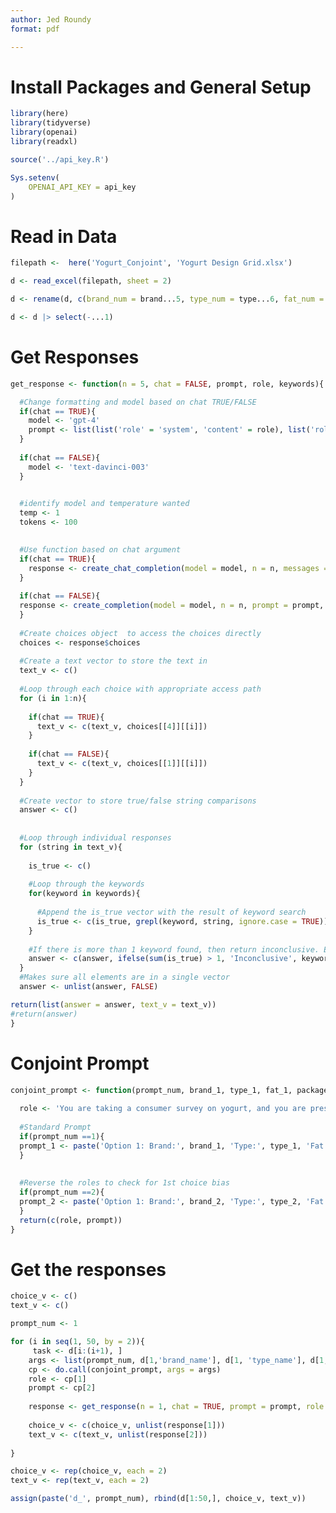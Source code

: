 ```yaml
---
author: Jed Roundy
format: pdf

---
```

# Install Packages and General Setup
```r
library(here)
library(tidyverse)
library(openai)
library(readxl)

source('../api_key.R')

Sys.setenv(
    OPENAI_API_KEY = api_key 
) 
```


# Read in Data
```r
filepath <-  here('Yogurt_Conjoint', 'Yogurt Design Grid.xlsx')

d <- read_excel(filepath, sheet = 2)

d <- rename(d, c(brand_num = brand...5, type_num = type...6, fat_num = fat...7, package_num = package...8, price_num = price...9, brand_name = brand...10, type_name = type...11, fat_name = fat...12, package_name = package...13, price_name = price...14))

d <- d |> select(-...1)
```

# Get Responses
```r
get_response <- function(n = 5, chat = FALSE, prompt, role, keywords){

  #Change formatting and model based on chat TRUE/FALSE
  if(chat == TRUE){
    model <- 'gpt-4'
    prompt <- list(list('role' = 'system', 'content' = role), list('role' = 'user', 'content' = prompt))
  }
  
  if(chat == FALSE){
    model <- 'text-davinci-003'
  }

  
  #identify model and temperature wanted
  temp <- 1
  tokens <- 100
  

  #Use function based on chat argument
  if(chat == TRUE){
    response <- create_chat_completion(model = model, n = n, messages = prompt, temperature = temp, max_tokens = tokens)
  }
  
  if(chat == FALSE){
  response <- create_completion(model = model, n = n, prompt = prompt, temperature = temp, max_tokens = tokens, best_of = n )
  }
  
  #Create choices object  to access the choices directly
  choices <- response$choices
  
  #Create a text vector to store the text in
  text_v <- c()
  
  #Loop through each choice with appropriate access path
  for (i in 1:n){
    
    if(chat == TRUE){
      text_v <- c(text_v, choices[[4]][[i]])
    }
    
    if(chat == FALSE){
      text_v <- c(text_v, choices[[1]][[i]])
    }
  }
  
  #Create vector to store true/false string comparisons
  answer <- c()
  
  
  #Loop through individual responses
  for (string in text_v){
    
    is_true <- c()
    
    #Loop through the keywords
    for(keyword in keywords){
      
      #Append the is_true vector with the result of keyword search
      is_true <- c(is_true, grepl(keyword, string, ignore.case = TRUE))
    }
  
    #If there is more than 1 keyword found, then return inconclusive. Else, return the keyword that is found. 
    answer <- c(answer, ifelse(sum(is_true) > 1, 'Inconclusive', keywords[is_true]))
  }
  #Makes sure all elements are in a single vector
  answer <- unlist(answer, FALSE)

return(list(answer = answer, text_v = text_v))
#return(answer)  
}
```

# Conjoint Prompt
```r

conjoint_prompt <- function(prompt_num, brand_1, type_1, fat_1, package_1, price_1, brand_2, type_2, fat_2, package_2, price_2){
  
  role <- 'You are taking a consumer survey on yogurt, and you are presented with three choices. Two choices will be to purchase an item with given attributes, and a third option to not purchase anything. Please respond with ONLY the option number, i.e. 3,2,1. Do NOT include any other information.'
  
  #Standard Prompt
  if(prompt_num ==1){
  prompt_1 <- paste('Option 1: Brand:', brand_1, 'Type:', type_1, 'Fat:', fat_1, 'Packaging:', package_1, 'Price:', price_1, '\n', 'Option 2: Brand:', brand_2, 'Type:', type_2, 'Fat:', fat_2, 'Packaging:', package_2, 'Price:', price_2, '\n', 'Option 3: I would not purchase either of these products.')
  }
  
  
  #Reverse the roles to check for 1st choice bias
  if(prompt_num ==2){
  prompt_2 <- paste('Option 1: Brand:', brand_2, 'Type:', type_2, 'Fat:', fat_2, 'Packaging:', package_2, 'Price:', price_2, '\n', 'Option 2: Brand:', brand_1, 'Type:', type_1, 'Fat:', fat_1, 'Packaging:', package_1, 'Price:', price_1, '\n', 'Option 3: I would not purchase either of these products.')
  }
  return(c(role, prompt))
}


```


# Get the responses

```r
choice_v <- c()
text_v <- c()

prompt_num <- 1

for (i in seq(1, 50, by = 2)){
     task <- d[i:(i+1), ]
    args <- list(prompt_num, d[1,'brand_name'], d[1, 'type_name'], d[1, 'fat_name'], d[1, 'package_name'], d[1, 'price_name'], d[2,'brand_name'], d[2, 'type_name'], d[2, 'fat_name'], d[2, 'package_name'], d[2, 'price_name'])
    cp <- do.call(conjoint_prompt, args = args)
    role <- cp[1]
    prompt <- cp[2]
    
    response <- get_response(n = 1, chat = TRUE, prompt = prompt, role = role, keywords = c('1', '2','3','4'))
    
    choice_v <- c(choice_v, unlist(response[1]))
    text_v <- c(text_v, unlist(response[2]))
    
}

choice_v <- rep(choice_v, each = 2)
text_v <- rep(text_v, each = 2)

assign(paste('d_', prompt_num), rbind(d[1:50,], choice_v, text_v))

```